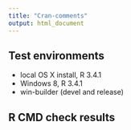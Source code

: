 ```yaml
---
title: "Cran-comments"
output: html_document
---
```


## Test environments
* local OS X install, R 3.4.1
* Windows 8, R 3.4.1
* win-builder (devel and release)

## R CMD check results
